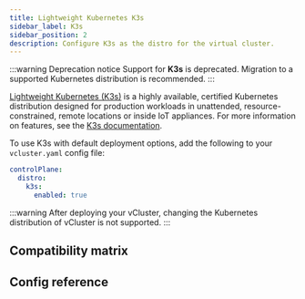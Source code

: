 ```yaml
---
title: Lightweight Kubernetes K3s
sidebar_label: K3s
sidebar_position: 2
description: Configure K3s as the distro for the virtual cluster.
---
```



:::warning Deprecation notice
Support for **K3s** is deprecated. Migration to a supported Kubernetes distribution is recommended.
:::

[Lightweight Kubernetes (K3s)](https://k3s.io) is a highly available, certified Kubernetes distribution designed for production workloads in unattended, resource-constrained, remote locations or inside IoT appliances. For more information on features, see the [K3s documentation](https://docs.k3s.io/).

To use K3s with default deployment options, add the following to your `vcluster.yaml` config file:

```yaml
controlPlane:
  distro:
    k3s:
      enabled: true
```

:::warning
After deploying your vCluster, changing the Kubernetes distribution of vCluster is not supported.
:::


## Compatibility matrix

<K3sCompat/>

## Config reference

<DistroK3s/>